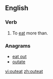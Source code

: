 ==English==

===Verb===
{{en-verb|outeats|outeating|outate|outeaten}}

# {{context|transitive|lang=en}} To [[eat]] more than.

===Anagrams===
* [[eat out#English|eat out]]
* [[outate#English|outate]]

[[vi:outeat]]
[[zh:outeat]]